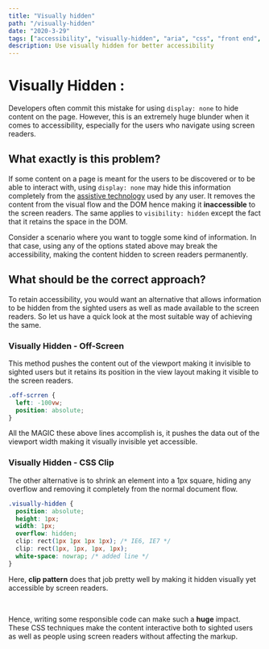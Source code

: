 ```yaml
---
title: "Visually hidden"
path: "/visually-hidden"
date: "2020-3-29"
tags: ["accessibility", "visually-hidden", "aria", "css", "front end", "a11y"]
description: Use visually hidden for better accessibility
---
```


# Visually Hidden :

Developers often commit this mistake for using `display: none` to hide content on the page. However, this is an extremely huge blunder when it comes to accessibility, especially for the users who navigate using screen readers.

## What exactly is this problem?

If some content on a page is meant for the users to be discovered or to be able to interact with, using `display: none` may hide this information completely from the <a href="https://webaccess.berkeley.edu/resources/assistive-technology">assistive technology</a> used by any user. It removes the content from the visual flow and the DOM hence making it <strong>inaccessible</strong> to the screen readers. The same applies to `visibility: hidden` except the fact that it retains the space in the DOM.

Consider a scenario where you want to toggle some kind of information. In that case, using any of the options stated above may break the accessibility, making the content hidden to screen readers permanently.

## What should be the correct approach?

To retain accessibility, you would want an alternative that allows information to be hidden from the sighted users as well as made available to the screen readers.
So let us have a quick look at the most suitable way of achieving the same.

### Visually Hidden - Off-Screen

This method pushes the content out of the viewport making it invisible to sighted users but it retains its position in the view layout making it visible to the screen readers.

```css
.off-scrren {
  left: -100vw;
  position: absolute;
}
```

All the MAGIC these above lines accomplish is, it pushes the data out of the viewport width making it visually invisible yet accessible.

### Visually Hidden - CSS Clip

The other alternative is to shrink an element into a 1px square, hiding any overflow and removing it completely from the normal document flow.

```css
.visually-hidden {
  position: absolute;
  height: 1px;
  width: 1px;
  overflow: hidden;
  clip: rect(1px 1px 1px 1px); /* IE6, IE7 */
  clip: rect(1px, 1px, 1px, 1px);
  white-space: nowrap; /* added line */
}
```

Here, <strong>clip pattern</strong> does that job pretty well by making it hidden visually yet accessible by screen readers.

<br />

Hence, writing some responsible code can make such a <strong>huge</strong> impact. These CSS techniques make the content interactive both to sighted users as well as people using screen readers without affecting the markup.
